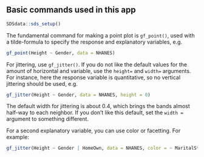 ## Basic commands used in this app

```r
SDSdata::sds_setup()
```

The fundamental command for making a point plot is `gf_point()`, used with a tilde-formula to specify the response and explanatory variables, e.g.

```r
gf_point(Height ~ Gender, data = NHANES)
```

For jittering, use `gf_jitter()`. If you do not like the default values for the amount of horizontal and variable, use the `height=` and `width=` arguments. For instance, here the response variable is quantitative, so no vertical jittering should be used, e.g.

```r
gf_jitter(Height ~ Gender, data = NHANES, height = 0)
```

The default width for jittering is about 0.4, which brings the bands almost half-way to each neighbor. If you don't like this default, set the `width = ` argument to something different.

For a second explanatory variable, you can use color or facetting.  For example:

```r
gf_jitter(Height ~ Gender | HomeOwn, data = NHANES, color = ~ MaritalStatus)
```
